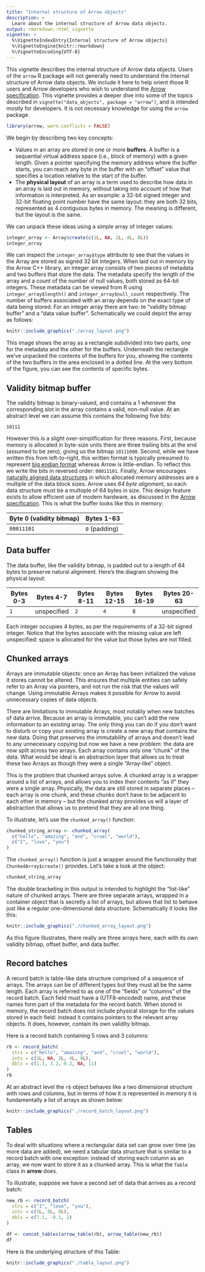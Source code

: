 ```yaml
---
title: "Internal structure of Arrow objects"
description: > 
  Learn about the internal structure of Arrow data objects. 
output: rmarkdown::html_vignette
vignette: >
  %\VignetteIndexEntry{Internal structure of Arrow objects}
  %\VignetteEngine{knitr::rmarkdown}
  %\VignetteEncoding{UTF-8}
---
```


This vignette describes the internal structure of Arrow data objects. Users of the `arrow` R package will not generally need to understand the internal structure of Arrow data objects. We include it here to help orient those R users and Arrow developers who wish to understand the [Arrow specification](https://arrow.apache.org/docs/format/Columnar.html). This vignette provides a deeper dive into some of the topics described in `vignette("data_objects", package = "arrow")`, and is intended mostly for developers. It is not necessary knowledge for using the `arrow` package. 


```r
library(arrow, warn.conflicts = FALSE)
```


We begin by describing two key concepts:

- Values in an array are stored in one or more **buffers**. A buffer is a sequential virtual address space (i.e., block of memory) with a given length. Given a  pointer specifying the memory address where the buffer starts, you can reach any byte in the buffer with an "offset" value that specifies a location relative to the start of the buffer. 
- The **physical layout** of an array is a term used to describe how data in an array is laid out in memory, without taking into account of how that information is interpreted. As an example: a 32-bit signed integer and 32-bit floating point number have the same layout: they are both 32 bits, represented as 4 contiguous bytes in memory. The meaning is different, but the layout is the same.

We can unpack these ideas using a simple array of integer values:

```r
integer_array <- Array$create(c(1L, NA, 2L, 4L, 8L))
integer_array
```

We can inspect the `integer_array$type` attribute to see that the values in the Array are stored as signed 32 bit integers. When laid out in memory by the Arrow C++ library, an integer array consists of two pieces of metadata and two buffers that store the data. The metadata specify the length of the array and a count of the number of null values, both stored as 64-bit integers. These metadata can be viewed from R using `integer_array$length()` and `integer_array$null_count` respectively. The number of buffers associated with an array depends on the exact type of data being stored. For an integer array there are two: te "validity bitmap buffer" and a "data value buffer". Schematically we could depict the array as follows:

```r
knitr::include_graphics("./array_layout.png")
```

This image shows the array as a rectangle subdivided into two parts, one for the metadata and the other for the buffers. Underneath the rectangle we've unpacked the contents of the buffers for you, showing the contents of the two buffers in the area enclosed in a dotted line. At the very bottom of the figure, you can see the contents of specific bytes.

## Validity bitmap buffer

The validity bitmap is binary-valued, and contains a 1 whenever the corresponding slot in the array contains a valid, non-null value. At an abstract level we can assume this contains the following five bits: 

```
10111
```

However this is a slight over-simplification for three reasons. First, because memory is allocated in byte-size units there are three trailing bits at the end (assumed to be zero), giving us the bitmap `10111000`. Second, while we have written this from left-to-right, this written format is typically presumed to represent [big endian format](https://en.wikipedia.org/wiki/Endianness) whereas Arrow is little-endian. To reflect this we write the bits in reversed order: `00011101`. Finally, Arrow encourages [naturally aligned data structures](https://en.wikipedia.org/wiki/Data_structure_alignment) in which allocated memory addresses are a multiple of the data block sizes. Arrow uses *64 byte alignment*, so each data structure must be a multople of 64 bytes in size. This design feature exists to allow efficient use of modern hardware, as discussed in the [Arrow specification](https://arrow.apache.org/docs/format/Columnar.html#buffer-alignment-and-padding). This is what the buffer looks like this in memory:

::: {.grid}
::: {.g-col-6}
|Byte 0 (validity bitmap) | Bytes 1-63            |
|-------------------------|-----------------------|
| `00011101`              | `0` (padding)         |
:::
:::

## Data buffer

The data buffer, like the validity bitmap, is padded out to a length of 64 bytes to preserve natural alignment. Here's the diagram showing the physical layout:

::: {.grid}
::: {.g-col-12}
| Bytes 0-3 | Bytes 4-7   | Bytes 8-11 | Bytes 12-15 | Bytes 16-19 | Bytes 20-63 |
|-----------|-------------|------------|-------------|-------------|-------------|
| `1`       | unspecified | `2`        | `4`         | `8`         | unspecified |
:::
:::

Each integer occupies 4 bytes, as per the requirements of a 32-bit signed integer. Notice that the bytes associate with the missing value are left unspecified: space is allocated for the value but those bytes are not filled. 


## Chunked arrays

Arrays are immutable objects: once an Array has been initialized the valuse it stores cannot be altered. This ensures that multiple entities can safely refer to an Array via pointers, and not run the risk that the values will change. Using immutable Arrays makes it possible for Arrow to avoid unnecessary copies of data objects. 

There are limitations to immutable Arrays, most notably when new batches of data arrive. Because an array is immutable, you can't add the new information to an existing array. The only thing you can do if you don't want to disturb or copy your existing array is create a new array that contains the new data. Doing that preserves the immutability of arrays and doesn't lead to any unnecessary copying but now we have a new problem: the data are now split across two arrays. Each array contains only one "chunk" of the data. What would be ideal is an abstraction layer that allows us to treat these two Arrays as though they were a single "Array-like" object.

This is the problem that chunked arrays solve. A chunked array is a wrapper around a list of arrays, and allows you to index their contents "as if" they were a single array. Physically, the data are still stored in separate places -- each array is one chunk, and these chunks don't have to be adjacent to each other in memory -- but the chunked array provides us will a layer of abstraction that allows us to pretend that they are all one thing. 

To illustrate, let's use the `chunked_array()` function:

```r
chunked_string_array <- chunked_array(
  c("hello", "amazing", "and", "cruel", "world"),
  c("I", "love", "you")
)
```

The `chunked_array()` function is just a wrapper around the functionality that `ChunkedArray$create()` provides. Let's take a look at the object:

```r
chunked_string_array
```

The double bracketing in this output is intended to highlight the "list-like" nature of chunked arrays. There are three separate arrays, wrapped in a container object that is secretly a list of arrays, but allows that list to behave just like a regular one-dimensional data structure. Schematically it looks like this:

```r
knitr::include_graphics("./chunked_array_layout.png")
```

As this figure illustrates, there really are three arrays here, each with its own validity bitmap, offset buffer, and data buffer. 

## Record batches

A record batch is table-like data structure comprised of a sequence of arrays. The arrays can be of different types but they must all be the same length. Each array is referred to as one of the "fields" or "columns" of the record batch. Each field must have a (UTF8-encoded) name, and these names form part of the metadata for the record batch. When stored in memory, the record batch does not include physical storage for the values stored in each field: instead it contains pointers to the relevant array objects. It does, however, contain its own validity bitmap. 

Here is a record batch containing 5 rows and 3 columns:

```r
rb <- record_batch(
  strs = c("hello", "amazing", "and", "cruel", "world"), 
  ints = c(1L, NA, 2L, 4L, 8L),
  dbls = c(1.1, 3.2, 0.2, NA, 11)
)
rb
```

At an abstract level the `rb` object behaves like a two dimensional structure with rows and columns, but in terms of how it is represented in memory it is fundamentally a list of arrays as shown below:

```r
knitr::include_graphics("./record_batch_layout.png")
```

## Tables 

To deal with situations where a rectangular data set can grow over time (as more data are added), we need a tabular data structure that is similar to a record batch with one exception: instead of storing each column as an array, we now want to store it as a chunked array. This is what the `Table` class in **arrow** does. 

To illustrate, suppose we have a second set of data that arrives as a record batch: 
```r
new_rb <- record_batch(
  strs = c("I", "love", "you"), 
  ints = c(5L, 0L, 0L),
  dbls = c(7.1, -0.1, 2)
)

df <- concat_tables(arrow_table(rb), arrow_table(new_rb))
df
```

Here is the underlying structure of this Table: 

```r
knitr::include_graphics("./table_layout.png")
```




